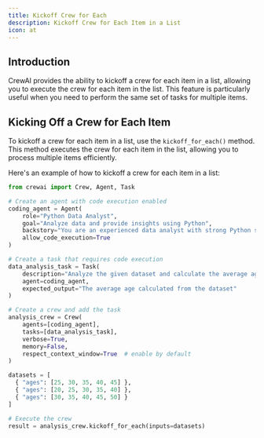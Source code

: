 ```yaml
---
title: Kickoff Crew for Each
description: Kickoff Crew for Each Item in a List
icon: at
---
```


## Introduction

CrewAI provides the ability to kickoff a crew for each item in a list, allowing you to execute the crew for each item in the list. 
This feature is particularly useful when you need to perform the same set of tasks for multiple items.

## Kicking Off a Crew for Each Item

To kickoff a crew for each item in a list, use the `kickoff_for_each()` method. 
This method executes the crew for each item in the list, allowing you to process multiple items efficiently.

Here's an example of how to kickoff a crew for each item in a list:

```python Code
from crewai import Crew, Agent, Task

# Create an agent with code execution enabled
coding_agent = Agent(
    role="Python Data Analyst",
    goal="Analyze data and provide insights using Python",
    backstory="You are an experienced data analyst with strong Python skills.",
    allow_code_execution=True
)

# Create a task that requires code execution
data_analysis_task = Task(
    description="Analyze the given dataset and calculate the average age of participants. Ages: {ages}",
    agent=coding_agent,
    expected_output="The average age calculated from the dataset"
)

# Create a crew and add the task
analysis_crew = Crew(
    agents=[coding_agent],
    tasks=[data_analysis_task],
    verbose=True,
    memory=False,
    respect_context_window=True  # enable by default
)

datasets = [
  { "ages": [25, 30, 35, 40, 45] },
  { "ages": [20, 25, 30, 35, 40] },
  { "ages": [30, 35, 40, 45, 50] }
]

# Execute the crew
result = analysis_crew.kickoff_for_each(inputs=datasets)
```
